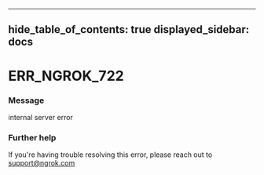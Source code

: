 

---
hide_table_of_contents: true
displayed_sidebar: docs
---


# ERR_NGROK_722

### Message
internal server error

<ErrorDetails error="err_ngrok_722" />



### Further help
If you're having trouble resolving this error, please reach out to [support@ngrok.com](mailto:support@ngrok.com?subject=Help%20with%20ERR_NGROK_722)

